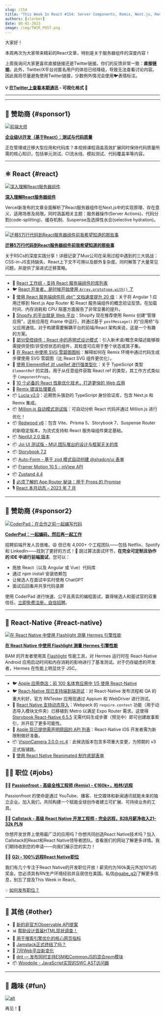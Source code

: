 ```yaml
---
slug: /154
title: "This Week In React #154: Server Components, Remix, Next.js, Redwood, Million, Lucia, ElementRef, Partially Controlled, SVG Sprites, NextUI, Storybook, Hermes, require.context..."
authors: [slorber]
date: 08-01-2023
image: /img/TWIR_POST.png
---
```


大家好！

本周再次为大家带来精彩的React文章，特别是关于服务器组件的深度内容！

上周我询问大家更喜欢直接链接还是Twitter链接。你们的反馈非常一致：**直接链接**。此外，Twitter/X平台对匿名用户的体验已经降级，导致无法查看讨论内容。因此我将尽量避免使用Twitter链接，少数例外情况会使用🐦表情标注。

<!-- truncate -->

**💡 [在Twitter上查看本期通讯](https://slo.im/thread) - 可视化格式 🎨**

---


<Support />

---

## 💸 赞助商 {#sponsor1}

[![前端大师](/emails/issues/151/frontendmasters.png)](https://frontendmasters.com/courses/enterprise-ui-dev/?utm_source=email&utm_medium=thisweekinreact&utm_content=uidev)

**[企业级UI开发（基于React）：测试与代码质量](https://frontendmasters.com/courses/enterprise-ui-dev/?utm_source=email&utm_medium=thisweekinreact&utm_content=uidev)**

正在管理或迁移大型应用和代码库？本视频课程涵盖高效扩展同时保持代码质量所需的核心知识，包括单元测试、CI流水线、模拟测试、代码覆盖率等内容。

---

## ⚛️ React {#react}

[![深入理解React服务器组件](/emails/issues/154/understandingrsc.jpg)](https://vercel.com/blog/understanding-react-server-components)

[**深入理解React服务器组件**](https://vercel.com/blog/understanding-react-server-components)

Vercel新发布的文章全面解析了React服务器组件在Next.js中的实现原理、存在意义、适用场景及局限。同时涵盖相关主题：服务器操作(Server Actions)、代码分割(code-splitting)、缓存机制、Suspense及选择性水合(selective hydration)。

---

[![迁移5万行代码到React服务器组件前我希望知道的那些事](/emails/issues/154/everythingrsc.jpg)](https://www.mux.com/blog/what-are-react-server-components)

[**迁移5万行代码到React服务器组件前我希望知道的那些事**](https://www.mux.com/blog/what-are-react-server-components)

关于RSCs的深度实践分享！详细记录了Mux公司在采用过程中遇到的三大挑战：CSS-in-JS支持缺失、React上下文不可用以及额外复杂度。同时解答了大量常见问题，并提供了渐进式迁移策略。

---

- 👀 [React 工作组 - 支持 React 服务端组件的库列表](https://github.com/reactwg/server-components/discussions/6)
- 🐦 [React 开发者，是时候开始使用 `Array.prototype.with()` 了](https://twitter.com/sebastienlorber/status/1686059338647957509)
- 📜 [使用 React 服务端组件将 dbt™ 文档速度提升 20 倍](https://dagster.io/blog/dbt-docs-on-react)：关于将 Angular 1 应用迁移到 Next.js App Router 和 React 服务端组件的概念验证反馈。在加载时间、内存消耗和 CPU 阻塞方面报告了非常显著的提升。
- 📜 [Shopify 的平台就是 Web 平台](https://shopify.engineering/shopifys-platform-is-the-web-platform)：Shopify 现在推荐使用 Remix 创建“管理应用”，这些应用在 iframe 中运行，并通过基于 `postMessage()` 的“应用桥”与父应用通信。对于构建需要解耦平台的前端/React 架构来说，这是一个有趣的方案。
- 📜 [部分受控组件：React 中的声明式设计模式](https://www.jameskerr.blog/posts/partially-controlled-react-components/)：引入新术语/概念来描述能够按需提供受控/非受控状态的组件，其粒度可应用于整个状态或其子集。
- 📜 [在 React 中使用 SVG 雪碧图图标](https://www.jacobparis.com/content/svg-icons)：解释如何在 Remix 环境中通过代码生成步骤使用 SVG 雪碧图（比 React SVG 组件更优化）。
- 📜 [使用 ElementRef 对 useRef 进行强类型化](https://www.totaltypescript.com/strongly-type-useref-with-elementref)：关于 TypeScript 类型 `ElementRef` 的实践，用于从任意组件获取 React ref 的类型，其工作方式类似于 `ComponentProps`。
- 📜 [10 个必备的 React 性能优化技术，打造更快的 Web 应用](https://techreactlearning.blogspot.com/2023/07/10-essential-react-performance.html)
- 📜 [Remix 错误处理要点](https://otiv.dev/blog/essential-remix-error-handling)
- 📦 [Lucia v2.0](https://lucia-auth.com/blog/lucia-2)：近期势头强劲的 TypeScript 身份验证库，包含 Next.js 和 Remix 集成。
- 📦 [Million.js 自动模式测试版](https://million.dev/docs/automatic)：可自动分析 React 代码并通过 Million.js 进行优化！
- 📦 [Redwood v6](https://github.com/redwoodjs/redwood/releases/tag/v6.0.0)：包含 Vite、Prisma 5、Storybook 7、Suspense Router 的新稳定版本，为流式支持和 React 服务端组件奠定基础。
- 📦 [NextUI 2.0 版本](https://nextui.org/blog/nextui-v2)
- 📦 [Joi UI 测试版 - MUI 团队推出的设计与框架无关的库](https://mui.com/joy-ui/getting-started/)
- 📦 [Storybook 7.2](https://storybook.js.org/blog/july-2023-update/)
- 📦 [Auto-Form - 基于 zod 模式自动创建 @shadcn/ui 表单](https://github.com/vantezzen/auto-form)
- 📦 [Framer Motion 10.5 - inView API](https://www.framer.com/motion/in-view/)
- 📦 [Zustand 4.4](https://github.com/pmndrs/zustand/releases/tag/v4.4.0)
- 🎥 [必须了解的 App Router 秘诀：用于 Props 的 Promise](https://www.youtube.com/watch?v=ViVa5JPGrf4)
- 🎙️ [React 本月动态 – 2023 年 7 月](https://podcasters.spotify.com/pod/show/reactiflux/episodes/This-Month-in-React--July-2023-e27ijk5)

<SubscribeFormEmbed placement="middle" />

---

## 💸 赞助商 {#sponsor2}

[![CoderPad：在合作之前一起编写代码](/emails/issues/154/coderpad.png)](https://coderpad.io/?utm_medium=3pmedia&utm_source=ThisWeekInReact&utm_campaign=23-Q3-3PMedia-ThisWeekInReact-ACQ-All-Global-Newsletter)

[**CoderPad：一起编码，然后再一起工作**](https://coderpad.io/?utm_medium=3pmedia&utm_source=ThisWeekInReact&utm_campaign=23-Q3-3PMedia-ThisWeekInReact-ACQ-All-Global-Newsletter)

招聘前端开发人员很难。😩 但已有 4,000+ 个工程团队——包括 Netflix、Spotify 和 LinkedIn——找到了更好的方式！🤠 跳过算法面试环节，**在完全可定制且协作的 IDE 中进行前端面试**，您可以：

- 拖放 React（以及 Angular 或 Vue）代码库
- 通过 npm install 安装依赖包
- 让候选人在面试中实时使用 ChatGPT
- 面试后回看并共享代码录屏

使用 CoderPad 进行快速、公平且真实的编程面试，赢得候选人和面试官的双重信任。[立即免费注册，自信招聘](https://coderpad.io/?utm_medium=3pmedia&utm_source=ThisWeekInReact&utm_campaign=23-Q3-3PMedia-ThisWeekInReact-ACQ-All-Global-Newsletter)。

---

## 📱 React-Native {#react-native}

[![在 React Native 中使用 Flashlight 测量 Hermes 引擎性能](/emails/issues/154/hermes.jpg)](https://www.bam.tech/article/measure-hermes-engine-performance-in-react-native-with-flashlight)

[**在 React Native 中使用 Flashlight 测量 Hermes 引擎性能**](https://www.bam.tech/article/measure-hermes-engine-performance-in-react-native-with-flashlight)

BAM 的开发者使用其 [Flashlight](https://github.com/bamlab/flashlight) 性能工具，对 Hermes 运行时在 React-Native Android 应用启动时间和内存消耗的影响进行了基准测试。对于仍存疑虑的开发者，Hermes 在性能上明显优于 JSC。

---

- 🐦 [Apple 应用商店：前 100 名体育应用中 1/5 使用 React-Native](https://twitter.com/Baconbrix/status/1684579413688750082)
- 🐦 [React-Native 现已支持端到端测试](https://twitter.com/SzymonRybczak/status/1684870142839160832)：对 React-Native 发布流程和 QA 的重大利好，官方 RNTester 应用现通过 Appium 和 WebDriver 进行测试。
- 📜 [React Native 支持动态导入](https://dev.to/dannyhw/dynamic-imports-supported-in-react-native-273j)：Webpack 的 `require.context` 功能（用于动态导入模块文件夹）已移植到 Metro 以满足 Expo Router 需求。这使得 [Storybook React-Native 6.5.5](https://github.com/storybookjs/react-native/releases/tag/v6.5.5) 无需代码生成步骤（预览中）即可创建故事索引，并开启了更多可能性。
- 📜 [Apple 现已提供需声明原因的 API 列表](https://developer.apple.com/news/?id=z6fu1dcu)：React-Native iOS 开发者需为新限制做好准备。
- 📦 [VisionCamera 3.0.0-rc.4](https://github.com/mrousavy/react-native-vision-camera/releases/tag/v3.0.0-rc.4)：此候选版本包含多项重大变更，为预期的 v3 正式版铺路。
- 🎥 [使用 React Native Reanimated 制作底部表单](https://www.youtube.com/watch?v=lYYiuXcTnnE)

## 🧑‍💻 职位 {#jobs}

🧑‍💼 [**Passionfroot - 高级全栈工程师 (Remix) - €160k+，柏林/远程**](https://passionfroot.recruitee.com/o/senior-fullstack-engineer)

Passionfroot 的使命是通过 YouTube、播客、社交媒体和新闻通讯赋能未来的独立企业。加入我们，共同构建一个赋能全球创作者建立可扩展、可持续业务的工具。

🧑‍💼 [**Callstack - 高级 React Native 开发工程师 - 完全远程，B2B月薪净收入21-32k PLN**](https://www.callstack.com/senior-react-native-developer)

你想开发世界上使用最广泛的应用吗？你想共同创造React Native技术吗？加入Callstack的React和React Native领导者团队。查看我们的网站了解更多详情。我们期待收到您的申请——向我们展示您的实力！

🧑‍💼 [**G2i - 100%远程React Native职位**](https://twitter.com/gabe_g2i/status/1563204813881425926?s=20&t=ArRLC77BpRwXXCdx8fnUqw)

我们有几个专注于React Native的开发职位开放！薪资约为160k美元外加10%的奖金。您必须具有RN生产环境经验并且居住在美国。私信[@gabe_g2i](https://twitter.com/gabe_g2i)了解更多信息，别忘了提及This Week in React。

💡 [如何发布职位？](https://thisweekinreact.com/sponsor)

---

## 🔀 其他 {#other}

- 👀 [新的非官方Observable API提案](https://github.com/domfarolino/observable)
- 📊 [帮助设计首届HTML现状调查！](https://lea.verou.me/blog/2023/design-state-of-html/)
- 📜 [用于搜索引擎优化的核心网页指标](https://csswizardry.com/2023/07/core-web-vitals-for-search-engine-optimisation/)
- 📜 [Jamstack正式终结了吗？](https://remotesynthesis.com/blog/goodbye-jamstack/)
- 📜 [7月Web平台新变化](https://web.dev/web-platform-07-2023/)
- 📜 [dnt — 发布同时支持ESM和CommonJS的混合npm模块](https://deno.com/blog/publish-esm-cjs-module-dnt)
- 📦 [Woodpile - JavaScript实现的SWC AST访问器](https://github.com/kwonoj/woodpile)

---

## 🤭 趣味 {#fun}

[![alt](/emails/issues/154/meme.jpg)](https://twitter.com/fireship_dev/status/1684324664699674625)

再见！👋